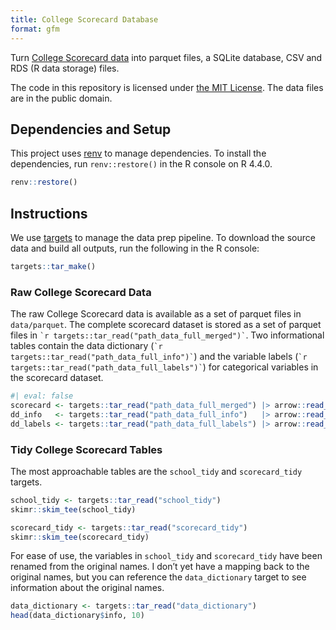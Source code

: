 ```yaml
---
title: College Scorecard Database
format: gfm
---
```


Turn [College Scorecard data](https://collegescorecard.ed.gov/data/) into parquet files, a SQLite database, CSV and RDS (R data storage) files.

The code in this repository is licensed under [the MIT License](https://mit-license.org/). The data files are in the public domain.

## Dependencies and Setup

This project uses [renv](https://rstudio.github.io/renv) to manage dependencies. To install the dependencies, run `renv::restore()` in the R console on R 4.4.0.

```r
renv::restore()
```

## Instructions

We use [targets](https://docs.ropensci.org/targets/) to manage the data prep pipeline. To download the source data and build all outputs, run the following in the R console:

```r
targets::tar_make()
```

### Raw College Scorecard Data

The raw College Scorecard data is available as a set of parquet files in `data/parquet`. The complete scorecard dataset is stored as a set of parquet files in `` `r targets::tar_read("path_data_full_merged")` ``. Two informational tables contain the data dictionary (`` `r targets::tar_read("path_data_full_info")` ``) and the variable labels (`` `r targets::tar_read("path_data_full_labels")` ``) for categorical variables in the scorecard dataset.

```r
#| eval: false
scorecard <- targets::tar_read("path_data_full_merged") |> arrow::read_dataset()
dd_info   <- targets::tar_read("path_data_full_info")   |> arrow::read_parquet()
dd_labels <- targets::tar_read("path_data_full_labels") |> arrow::read_parquet()
```

### Tidy College Scorecard Tables

The most approachable tables are the `school_tidy` and `scorecard_tidy` targets.

```r
school_tidy <- targets::tar_read("school_tidy")
skimr::skim_tee(school_tidy)
```

```r
scorecard_tidy <- targets::tar_read("scorecard_tidy")
skimr::skim_tee(scorecard_tidy)
```

For ease of use, the variables in `school_tidy` and `scorecard_tidy` have been renamed from the original names. I don't yet have a mapping back to the original names, but you can reference the `data_dictionary` target to see information about the original names.

```r
data_dictionary <- targets::tar_read("data_dictionary")
head(data_dictionary$info, 10)
```
